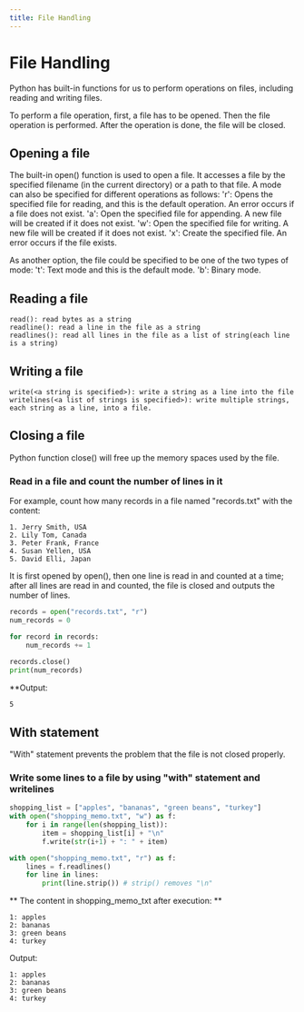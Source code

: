 ---
title: File Handling
---

# File Handling
Python has built-in functions for us to perform operations on files, including reading and writing files.

To perform a file operation, first,  a file has to be opened. Then the file operation is performed. After the operation is done, the file will be closed.

## Opening a file
The built-in open() function is used to open a file. It accesses a file by the specified filename (in the current directory) or a path to that file. 
A mode can also be specified for different operations as follows:
'r': Opens the specified file for reading, and this is the default operation. An error occurs if a file does not exist.
'a': Open the specified file for appending. A new file will be created if it does not exist.
'w': Open the specified file for writing. A new file will be created if it does not exist.
'x': Create the specified file. An error occurs if the file exists.

As another option, the file could be specified to be one of the two types of mode:
't': Text mode and this is the default mode.
'b': Binary mode.

## Reading a file
```
read(): read bytes as a string
readline(): read a line in the file as a string
readlines(): read all lines in the file as a list of string(each line is a string)
```
## Writing a file
```
write(<a string is specified>): write a string as a line into the file
writelines(<a list of strings is specified>): write multiple strings, each string as a line, into a file.
```
## Closing a file
Python function close() will free up the memory spaces used by the file.

### Read in a file and count the number of lines in it
For example, count how many records in a file named "records.txt" with the content: 
```
1. Jerry Smith, USA
2. Lily Tom, Canada
3. Peter Frank, France
4. Susan Yellen, USA
5. David Elli, Japan
```

It is first opened by open(), then one line is read in and counted at a time; after all lines are read in and counted, the file is closed and outputs the number of lines. 
```Python 
records = open("records.txt", "r")
num_records = 0

for record in records:
    num_records += 1
    
records.close()
print(num_records)

```
**Output:
```
5
```
## With statement
"With" statement prevents the problem that the file is not closed properly.

### Write some lines to a file by using "with" statement and writelines
```Python
shopping_list = ["apples", "bananas", "green beans", "turkey"]
with open("shopping_memo.txt", "w") as f:
    for i in range(len(shopping_list)):
        item = shopping_list[i] + "\n"
        f.write(str(i+1) + ": " + item)

with open("shopping_memo.txt", "r") as f:
    lines = f.readlines()
    for line in lines:
        print(line.strip()) # strip() removes "\n"

```
** The content in shopping_memo_txt after execution: **
```
1: apples
2: bananas
3: green beans
4: turkey

```

Output:
```
1: apples
2: bananas
3: green beans
4: turkey

```